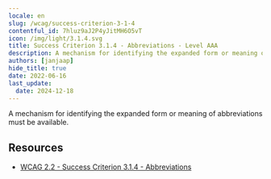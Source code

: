 ```yaml
---
locale: en
slug: /wcag/success-criterion-3-1-4
contentful_id: 7hluz9aJ2P4yJitMH6O5vT
icon: /img/light/3.1.4.svg
title: Success Criterion 3.1.4 - Abbreviations - Level AAA
description: A mechanism for identifying the expanded form or meaning of abbreviations must be available.
authors: [janjaap]
hide_title: true
date: 2022-06-16
last_update:
  date: 2024-12-18
---
```


<Hero
  title="Abbreviations"
  image="/img/light/3.1.4.svg"
  alt="WCAG 3.1.4 - Image"
  prefix="Success Criterion 3.1.4"
  suffix="Level AAA"
/>

A mechanism for identifying the expanded form or meaning of abbreviations must be available.

## Resources

- [WCAG 2.2 - Success Criterion 3.1.4 - Abbreviations](https://www.w3.org/TR/WCAG22/#abbreviations)
